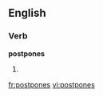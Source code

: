 
==English==

===Verb===
'''postpones'''

# {{third-person singular of|[[postpone]]}}

[[fr:postpones]]
[[vi:postpones]]